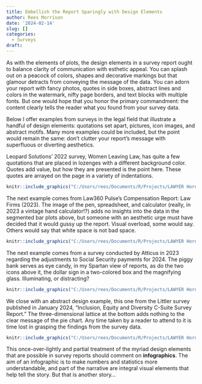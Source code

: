 ```yaml
---
title: Embellish the Report Sparingly with Design Elements
author: Rees Morrison
date: '2024-02-14'
slug: []
categories:
  - Surveys
draft: 
---
```


As with the elements of plots, the design elements in a survey report ought to balance clarity of communication with esthetic appeal. You can splash out on a peacock of colors, shapes and decorative markings but that glamour detracts from conveying the message of the data.  You can adorn your report with fancy photos, quotes in side boxes, abstract lines and colors in the watermark, nifty page borders, and text blocks with multiple fonts.  But one would hope that you honor the primary commandment: the content clearly tells the reader what you found from your survey data.

Below I offer examples from surveys in the legal field that illustrate a handful of design elements:  quotations set apart, pictures, icon images, and abstract motifs.  Many more examples could be included, but the point would remain the same: don’t clutter your report’s message with superfluous or diverting aesthetics. 

Leopard Solutions’ 2022 survey, Women Leaving Law, has quite a few quotations that are placed in lozenges with a different background color.  Quotes add value, but how they are presented is the point here.  These quotes are arrayed on the page in a variety of indentations.

```r
knitr::include_graphics("C:/Users/rees/Documents/R/Projects/LAWYER Hornbooks/5Surveys/SavSurvBlog/SurveyBlog/static/media/LeopardQuotes.png")
```

<!-- ![quotes](/media/LeopardQuotes.png) -->
 
The next example comes from Law360 Pulse’s Compensation Report: Law Firms (2023).  The image of the pen, spreadsheet, and calculator (really, in 2023 a vintage hand calculator!?) adds no insights into the data in the segmented bar plots above, but someone with an aesthetic urge must have decided that it would gussy up the report.  Visual overload, some would say.  Others would say that white space is not bad space.


```r
knitr::include_graphics("C:/Users/rees/Documents/R/Projects/LAWYER Hornbooks/5Surveys/SavSurvBlog/SurveyBlog/static/media/Image Law360 pulse compensation.png")
```

<!-- ![pen](C:/Users/rees/Documents/R/Projects/LAWYER Hornbooks/5Surveys/LFSurveys/law360_pulse-compensation_report-law_firms.pdf) -->

The next example comes from a survey conducted by Atticus in 2023 regarding the adjustments to Social Security payments for 2024.  The piggy bank serves as eye candy, in my Spartan view of reports, as do the two icons above it, the dollar sign in a two-colored box and the magnifying glass.  Illuminating, or distracting? 

```r
knitr::include_graphics("C:/Users/rees/Documents/R/Projects/LAWYER Hornbooks/5Surveys/SavSurvBlog/SurveyBlog/static/media/Atticus 2023 Social Security.png")
```

<!-- ![piggybank](C:/Users/rees/Documents/R/Projects/LAWYER Hornbooks/5Surveys/LFSurveys/Atticus 2023 Social Security.png) -->

We close with an abstract design example, this one from the Littler survey published in January 2024, “Inclusion, Equity and Diversity C-Suite Survey Report.”  The three-dimensional lattice at the bottom adds nothing to the clear message of the pie chart.  Any time taken by a reader to attend to it is time lost in grasping the findings from the survey data.


```r
knitr::include_graphics("C:/Users/rees/Documents/R/Projects/LAWYER Hornbooks/5Surveys/SavSurvBlog/SurveyBlog/static/media/LittlerAbstractDesign.jpg")
```

<!-- ![abstract](/media/LittlerAbstractDesign.jpg) -->

This once-over-lightly and partial treatment of the myriad design elements that are possible in survey reports should comment on **infographics**.  The aim of an infographic is to make numbers and statistics more understandable, and part of the narrative are integral visual elements that help tell the story.  But that is another story…

<!-- End of post -->
